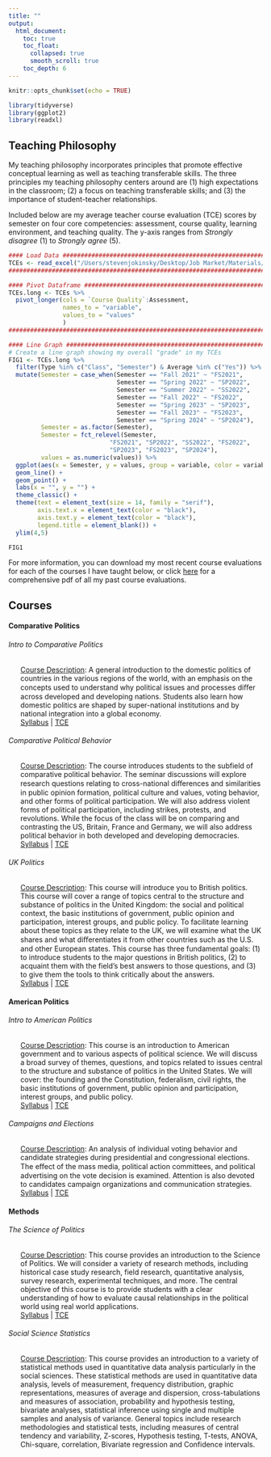 ```yaml
---
title: ""
output: 
  html_document:
    toc: true
    toc_float: 
      collapsed: true
      smooth_scroll: true
    toc_depth: 6
---
```


```r
knitr::opts_chunk$set(echo = TRUE)

library(tidyverse)
library(ggplot2)
library(readxl)
```

## Teaching Philosophy
My teaching philosophy incorporates principles that promote effective conceptual learning as well as teaching transferable skills. The three principles my teaching philosophy centers around are (1) high expectations in the classroom; (2) a focus on teaching transferable skills; and (3) the importance of student-teacher relationships.

Included below are my average teacher course evaluation (TCE) scores by semester on four core competencies: assessment, course quality, learning environment, and teaching quality. The y-axis ranges from *Strongly disagree* (1) to *Strongly agree* (5).

```r
#### Load Data #################################################################
TCEs <- read_excel("/Users/stevenjokinsky/Desktop/Job Market/Materials/Statements/Teaching/Effectiveness/TCEs/TCE scores.xlsx")
################################################################################

#### Pivot Dataframe ###########################################################
TCEs.long <- TCEs %>%
  pivot_longer(cols = `Course Quality`:Assessment,
               names_to = "variable",
               values_to = "values"
               )
################################################################################

#### Line Graph ################################################################
# Create a line graph showing my overall "grade" in my TCEs
FIG1 <- TCEs.long %>%
  filter(Type %in% c("Class", "Semester") & Average %in% c("Yes")) %>%
  mutate(Semester = case_when(Semester == "Fall 2021" ~ "FS2021",
                              Semester == "Spring 2022" ~ "SP2022",
                              Semester == "Summer 2022" ~ "SS2022",
                              Semester == "Fall 2022" ~ "FS2022",
                              Semester == "Spring 2023" ~ "SP2023",
                              Semester == "Fall 2023" ~ "FS2023",
                              Semester == "Spring 2024" ~ "SP2024"),
         Semester = as.factor(Semester),
         Semester = fct_relevel(Semester, 
                            "FS2021", "SP2022", "SS2022", "FS2022", 
                            "SP2023", "FS2023", "SP2024"),
         values = as.numeric(values)) %>%
  ggplot(aes(x = Semester, y = values, group = variable, color = variable, shape = variable)) +
  geom_line() +
  geom_point() +
  labs(x = "", y = "") +
  theme_classic() +
  theme(text = element_text(size = 14, family = "serif"),
        axis.text.x = element_text(color = "black"),
        axis.text.y = element_text(color = "black"),
        legend.title = element_blank()) +
  ylim(4,5)

FIG1
```

For more information, you can download my most recent course evaluations for each of the courses I have taught below, or click [here](./TCE/EoTE.pdf) for a comprehensive pdf of all my past course evaluations.

## Courses
#### Comparative Politics
###### Intro to Comparative Politics 
  <ul>
    <li style="list-style-type: none;"> <u>Course Description</u>: A general introduction to the domestic politics of countries in the various regions of the world, with an emphasis on the concepts used to understand why political issues and processes diﬀer across developed and developing nations. Students also learn how domestic politics are shaped by super-national institutions and by national integration into a global economy. </li>
    <li style="list-style-type: none;"> [Syllabus](./Syllabi/Intro-CP-Syllabus-SP24.pdf) | [TCE](./TCE/TCE-Intro-CP-SP24.pdf) </li>
  </ul>

###### Comparative Political Behavior 
  <ul>
    <li style="list-style-type: none;"> <u>Course Description</u>: The course introduces students to the subfield of comparative political behavior. The seminar discussions will explore research questions relating to cross-national diﬀerences and similarities in public opinion formation, political culture and values, voting behavior, and other forms of political participation. We will also address violent forms of political participation, including strikes, protests, and revolutions. While the focus of the class will be on comparing and contrasting the US, Britain, France and Germany, we will also address political behavior in both developed and developing democracies. </li>
    <li style="list-style-type: none;"> [Syllabus](./Syllabi/CPB-Syllabus-FS22.pdf) | [TCE](./TCE/TCE-CPB-FS22.pdf) </li>
  </ul>

###### UK Politics
  <ul>
    <li style="list-style-type: none;"> <u>Course Description</u>: This course will introduce you to British politics. This course will cover a range of topics central to the structure and substance of politics in the United Kingdom: the social and political context, the basic institutions of government, public opinion and participation, interest groups, and public policy. To facilitate learning about these topics as they relate to the UK, we will examine what the UK shares and what diﬀerentiates it from other countries such as the U.S. and other European states. This course has three fundamental goals: (1) to introduce students to the major questions in British politics, (2) to acquaint them with the field’s best answers to those questions, and (3) to give them the tools to think critically about the answers. </li>
    <li style="list-style-type: none;"> [Syllabus](./Syllabi/UK-Politics-Syllabus-FS23.pdf) | [TCE](./TCE/TCE-UK-Politics-FS23.pdf) </li>
  </ul>

#### American Politics
###### Intro to American Politics
  <ul>
    <li style="list-style-type: none;"> <u>Course Description</u>: This course is an introduction to American government and to various aspects of political science. We will discuss a broad survey of themes, questions, and topics related to issues central to the structure and substance of politics in the United States. We will cover: the founding and the Constitution, federalism, civil rights, the basic institutions of government, public opinion and participation, interest groups, and public policy. </li>
    <li style="list-style-type: none;"> [Syllabus](./Syllabi/Intro-AP-Syllabus-FS21.pdf) | [TCE](./TCE/TCE-Intro-AP-FS21.pdf) </li>
  </ul>

###### Campaigns and Elections
  <ul>
    <li style="list-style-type: none;"> <u>Course Description</u>: An analysis of individual voting behavior and candidate strategies during presidential and congressional elections. The eﬀect of the mass media, political action committees, and political advertising on the vote decision is examined. Attention is also devoted to candidates campaign organizations and communication strategies. </li>
    <li style="list-style-type: none;"> [Syllabus](./Syllabi/CE-Syllabus-SP24.pdf) | [TCE](./TCE/TCE-CE-SP24.pdf) </li>
  </ul>

#### Methods
###### The Science of Politics
  <ul>
    <li style="list-style-type: none;"> <u>Course Description</u>: This course provides an introduction to the Science of Politics. We will consider a variety of research methods, including historical case study research, field research, quantitative analysis, survey research, experimental techniques, and more. The central objective of this course is to provide students with a clear understanding of how to evaluate causal relationships in the political world using real world applications. </li>
    <li style="list-style-type: none;"> [Syllabus](./Syllabi/SoP-Syllabus-SP23.pdf) | [TCE](./TCE/TCE-SoP-SP23.pdf) </li>
  </ul>

###### Social Science Statistics
  <ul>
    <li style="list-style-type: none;"> <u>Course Description</u>: This course provides an introduction to a variety of statistical methods used in quantitative data analysis particularly in the social sciences. These statistical methods are used in quantitative data analysis, levels of measurement, frequency distribution, graphic representations, measures of average and dispersion, cross-tabulations and measures of association, probability and hypothesis testing, bivariate analyses, statistical inference using single and multiple samples and analysis of variance. General topics include research methodologies and statistical tests, including measures of central tendency and variability, Z-scores, Hypothesis testing, T-tests, ANOVA, Chi-square, correlation, Bivariate regression and Confidence intervals. </li>
    <!-- <li style="list-style-type: none;"> Syllabus | TCE </li> -->
  </ul>
